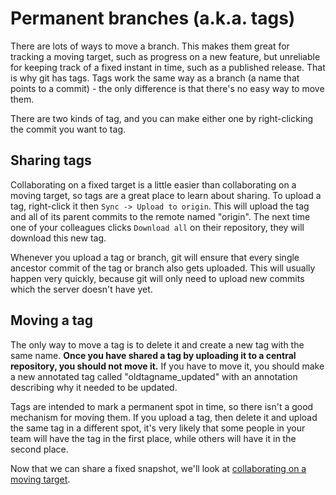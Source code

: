 
# Permanent branches (a.k.a. tags)

There are lots of ways to move a branch. This makes them great for tracking a moving target, such as progress on a new feature, but unreliable for keeping track of a fixed instant in time, such as a published release. That is why git has tags. Tags work the same way as a branch (a name that points to a commit) - the only difference is that there's no easy way to move them.

There are two kinds of tag, and you can make either one by right-clicking the commit you want to tag.

<TagsTable />

## Sharing tags

Collaborating on a fixed target is a little easier than collaborating on a moving target, so tags are a great place to learn about sharing. To upload a tag, right-click it then `Sync -> Upload to origin`. This will upload the tag and all of its parent commits to the remote named "origin". The next time one of your colleagues clicks `Download all` on their repository, they will download this new tag.

Whenever you upload a tag or branch, git will ensure that every single ancestor commit of the tag or branch also gets uploaded. This will usually happen very quickly, because git will only need to upload new commits which the server doesn't have yet.

## Moving a tag

The only way to move a tag is to delete it and create a new tag with the same name. **Once you have shared a tag by uploading it to a central repository, you should not move it.** If you have to move it, you should make a new annotated tag called "oldtagname_updated" with an annotation describing why it needed to be updated.

Tags are intended to mark a permanent spot in time, so there isn't a good mechanism for moving them. If you upload a tag, then delete it and upload the same tag in a different spot, it's very likely that some people in your team will have the tag in the first place, while others will have it in the second place.

Now that we can share a fixed snapshot, we'll look at [collaborating on a moving target](/share/branches).
